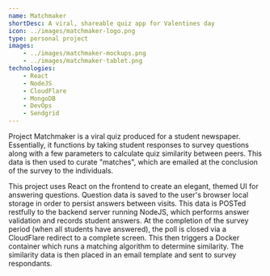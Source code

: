 ```yaml
---
name: Matchmaker
shortDesc: A viral, shareable quiz app for Valentines day
icon: ../images/matchmaker-logo.png
type: personal project
images: 
    - ../images/matchmaker-mockups.png
    - ../images/matchmaker-tablet.png
technologies:
    - React
    - NodeJS
    - CloudFlare
    - MongoDB
    - DevOps
    - Sendgrid
---
```


Project Matchmaker is a viral quiz produced for a student newspaper. Essentially, it functions by taking student responses to survey questions along with a few parameters to calculate quiz similarity between peers. This data is then used to curate "matches", which are emailed at the conclusion of the survey to the individuals. 

This project uses React on the frontend to create an elegant, themed UI for answering questions. Question data is saved to the user's browser local storage in order to persist answers between visits. This data is POSTed restfully to the backend server running NodeJS, which performs answer validation and records student answers. At the completion of the survey period (when all students have answered), the poll is closed via a CloudFlare redirect to a complete screen. This then triggers a Docker container which runs a matching algorithm to determine similarity. The similarity data is then placed in an email template and sent to survey respondants. 